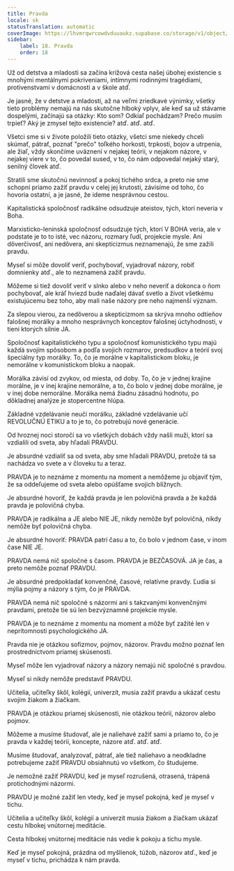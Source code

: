 ```yaml
---
title: Pravda
locale: sk
statusTranslation: automatic
coverImage: https://lhvmrqwrcowdvduuaukz.supabase.co/storage/v1/object/public/strapi-uploads/small_cover-educacion-fundamental.webp-2d51a7828a2b1309555be27f7e2a61a0.webp
sidebar:
    label: 18. Pravda
    order: 18
---
```

Už od detstva a mladosti sa začína krížová cesta našej úbohej existencie s mnohými mentálnymi pokriveniami, intímnymi rodinnými tragédiami, protivenstvami v domácnosti a v škole atď.

Je jasné, že v detstve a mladosti, až na veľmi zriedkavé výnimky, všetky tieto problémy nemajú na nás skutočne hlboký vplyv, ale keď sa už stávame dospelými, začínajú sa otázky: Kto som? Odkiaľ pochádzam? Prečo musím trpieť? Aký je zmysel tejto existencie? atď. atď. atď.

Všetci sme si v živote položili tieto otázky, všetci sme niekedy chceli skúmať, pátrať, poznať "prečo" toľkého horkosti, trpkosti, bojov a utrpenia, ale žiaľ, vždy skončíme uväznení v nejakej teórii, v nejakom názore, v nejakej viere v to, čo povedal sused, v to, čo nám odpovedal nejaký starý, senilný človek atď.

Stratili sme skutočnú nevinnosť a pokoj tichého srdca, a preto nie sme schopní priamo zažiť pravdu v celej jej krutosti, závisíme od toho, čo hovoria ostatní, a je jasné, že ideme nesprávnou cestou.

Kapitalistická spoločnosť radikálne odsudzuje ateistov, tých, ktorí neveria v Boha.

Marxisticko-leninská spoločnosť odsudzuje tých, ktorí V BOHA veria, ale v podstate je to to isté, vec názoru, rozmary ľudí, projekcie mysle. Ani dôverčivosť, ani nedôvera, ani skepticizmus neznamenajú, že sme zažili pravdu.

Myseľ si môže dovoliť veriť, pochybovať, vyjadrovať názory, robiť domnienky atď., ale to neznamená zažiť pravdu.

Môžeme si tiež dovoliť veriť v slnko alebo v neho neveriť a dokonca o ňom pochybovať, ale kráľ hviezd bude naďalej dávať svetlo a život všetkému existujúcemu bez toho, aby mali naše názory pre neho najmenší význam.

Za slepou vierou, za nedôverou a skepticizmom sa skrýva mnoho odtieňov falošnej morálky a mnoho nesprávnych konceptov falošnej úctyhodnosti, v tieni ktorých silnie JA.

Spoločnosť kapitalistického typu a spoločnosť komunistického typu majú každá svojím spôsobom a podľa svojich rozmarov, predsudkov a teórií svoj špeciálny typ morálky. To, čo je morálne v kapitalistickom bloku, je nemorálne v komunistickom bloku a naopak.

Morálka závisí od zvykov, od miesta, od doby. To, čo je v jednej krajine morálne, je v inej krajine nemorálne, a to, čo bolo v jednej dobe morálne, je v inej dobe nemorálne. Morálka nemá žiadnu zásadnú hodnotu, po dôkladnej analýze je stopercentne hlúpa.

Základné vzdelávanie neučí morálku, základné vzdelávanie učí REVOLUČNÚ ETIKU a to je to, čo potrebujú nové generácie.

Od hroznej noci storočí sa vo všetkých dobách vždy našli muži, ktorí sa vzdialili od sveta, aby hľadali PRAVDU.

Je absurdné vzdialiť sa od sveta, aby sme hľadali PRAVDU, pretože tá sa nachádza vo svete a v človeku tu a teraz.

PRAVDA je to neznáme z momentu na moment a nemôžeme ju objaviť tým, že sa oddeľujeme od sveta alebo opúšťame svojich blížnych.

Je absurdné hovoriť, že každá pravda je len polovičná pravda a že každá pravda je polovičná chyba.

PRAVDA je radikálna a JE alebo NIE JE, nikdy nemôže byť polovičná, nikdy nemôže byť polovičná chyba.

Je absurdné hovoriť: PRAVDA patrí času a to, čo bolo v jednom čase, v inom čase NIE JE.

PRAVDA nemá nič spoločné s časom. PRAVDA je BEZČASOVÁ. JA je čas, a preto nemôže poznať PRAVDU.

Je absurdné predpokladať konvenčné, časové, relatívne pravdy. Ľudia si mýlia pojmy a názory s tým, čo je PRAVDA.

PRAVDA nemá nič spoločné s názormi ani s takzvanými konvenčnými pravdami, pretože tie sú len bezvýznamné projekcie mysle.

PRAVDA je to neznáme z momentu na moment a môže byť zažité len v neprítomnosti psychologického JA.

Pravda nie je otázkou sofizmov, pojmov, názorov. Pravdu možno poznať len prostredníctvom priamej skúsenosti.

Myseľ môže len vyjadrovať názory a názory nemajú nič spoločné s pravdou.

Myseľ si nikdy nemôže predstaviť PRAVDU.

Učitelia, učiteľky škôl, kolégií, univerzít, musia zažiť pravdu a ukázať cestu svojim žiakom a žiačkam.

PRAVDA je otázkou priamej skúsenosti, nie otázkou teórií, názorov alebo pojmov.

Môžeme a musíme študovať, ale je naliehavé zažiť sami a priamo to, čo je pravda v každej teórii, koncepte, názore atď. atď. atď.

Musíme študovať, analyzovať, pátrať, ale tiež naliehavo a neodkladne potrebujeme zažiť PRAVDU obsiahnutú vo všetkom, čo študujeme.

Je nemožné zažiť PRAVDU, keď je myseľ rozrušená, otrasená, trápená protichodnými názormi.

PRAVDU je možné zažiť len vtedy, keď je myseľ pokojná, keď je myseľ v tichu.

Učitelia a učiteľky škôl, kolégií a univerzít musia žiakom a žiačkam ukázať cestu hlbokej vnútornej meditácie.

Cesta hlbokej vnútornej meditácie nás vedie k pokoju a tichu mysle.

Keď je myseľ pokojná, prázdna od myšlienok, túžob, názorov atď., keď je myseľ v tichu, prichádza k nám pravda.

